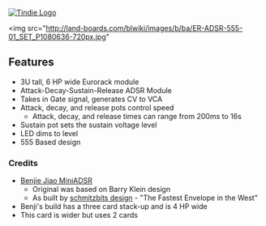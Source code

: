 <a href="https://www.tindie.com/products/28472/"><img src="http://land-boards.com/blwiki/images/5/51/Tindie-mediums.png" alt="Tindie Logo"></img></a> 

<img src="http://land-boards.com/blwiki/images/b/ba/ER-ADSR-555-01_SET_P1080636-720px.jpg"</img>

== Features ==

* 3U tall, 6 HP wide Eurorack module
* Attack-Decay-Sustain-Release ADSR Module
* Takes in Gate signal, generates CV to VCA
* Attack, decay, and release pots control speed
** Attack, decay, and release times can range from 200ms to 16s
* Sustain pot sets the sustain voltage level
* LED dims to level
* 555 Based design

=== Credits ===

* [https://benjiaomodular.com/post/2022-02-02-mini-adsr/   Benjie Jiao MiniADSR]
** Original was based on Barry Klein design
** As built by [https://www.schmitzbits.de/adsr.html schmitzbits design] - "The Fastest Envelope in the West"
* Benji's build has a three card stack-up and is 4 HP wide
* This card is wider but uses 2 cards
